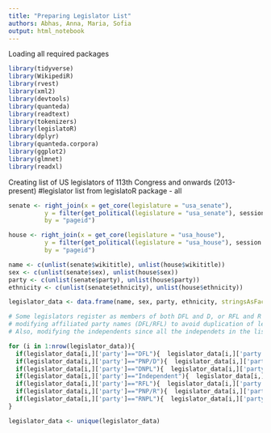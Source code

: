 ```yaml
---
title: "Preparing Legislator List"
authors: Abhas, Anna, Maria, Sofia
output: html_notebook
---
```


Loading all required packages

```r
library(tidyverse) 
library(WikipediR)
library(rvest)
library(xml2)
library(devtools)
library(quanteda)
library(readtext)
library(tokenizers)
library(legislatoR)
library(dplyr)
library(quanteda.corpora)
library(ggplot2)
library(glmnet)
library(readxl)

```


Creating list of US legislators of 113th Congress and onwards (2013-present)
#legislator list from legislatoR package - all
```r
senate <- right_join(x = get_core(legislature = "usa_senate"),
          y = filter(get_political(legislature = "usa_senate"), session >= 113), 
          by = "pageid")

house <- right_join(x = get_core(legislature = "usa_house"),
          y = filter(get_political(legislature = "usa_house"), session >= 113), 
          by = "pageid")

name <- c(unlist(senate$wikititle), unlist(house$wikititle))
sex <- c(unlist(senate$sex), unlist(house$sex))
party <- c(unlist(senate$party), unlist(house$party))
ethnicity <- c(unlist(senate$ethnicity), unlist(house$ethnicity))

legislator_data <- data.frame(name, sex, party, ethnicity, stringsAsFactors=FALSE)

# Some legislators register as members of both DFL and D, or RFL and R
# modifying affiliated party names (DFL/RFL) to avoid duplication of legislator names.
# Also, modifying the independents since all the independets in the list caucaus with Democrats

for (i in 1:nrow(legislator_data)){
  if(legislator_data[i,]['party']=="DFL"){  legislator_data[i,]['party'] <- "D" }
  if(legislator_data[i,]['party']=="PNP/D"){  legislator_data[i,]['party'] <- "D" }
  if(legislator_data[i,]['party']=="DNPL"){  legislator_data[i,]['party'] <- "D" }
  if(legislator_data[i,]['party']=="Independent"){  legislator_data[i,]['party'] <- "D" }
  if(legislator_data[i,]['party']=="RFL"){  legislator_data[i,]['party'] <- "R" }
  if(legislator_data[i,]['party']=="PNP/R"){  legislator_data[i,]['party'] <- "R" }
  if(legislator_data[i,]['party']=="RNPL"){  legislator_data[i,]['party'] <- "R" }
}

legislator_data <- unique(legislator_data)

```

